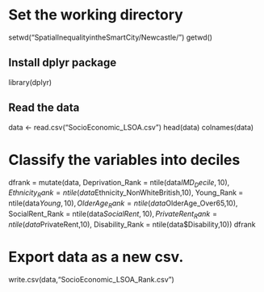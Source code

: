 # Set the working directory 
setwd("SpatialInequalityintheSmartCity/Newcastle/")
getwd()

## Install dplyr package
library(dplyr)

## Read the data
data <- read.csv("SocioEconomic_LSOA.csv")
head(data)
colnames(data)

# Classify the variables into deciles
dfrank = mutate(data, Deprivation_Rank = ntile(data$IMD_Decile,10), Ethnicity_Rank = ntile(data$Ethnicity_NonWhiteBritish,10), 
                Young_Rank = ntile(data$Young,10), OlderAge_Rank = ntile(data$OlderAge_Over65,10),
                SocialRent_Rank = ntile(data$SocialRent,10), PrivateRent_Rank = ntile(data$PrivateRent,10), Disability_Rank = ntile(data$Disability,10))
dfrank

# Export data as a new csv.
write.csv(data,"SocioEconomic_LSOA_Rank.csv")
